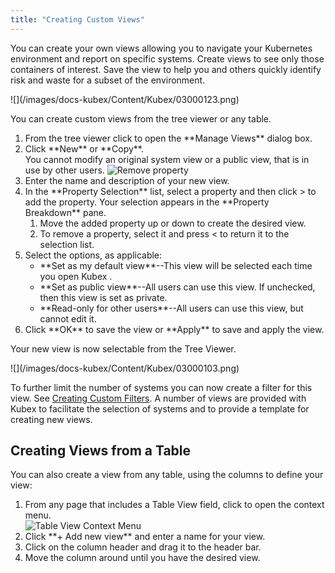 ```yaml
---
title: "Creating Custom Views"
---
```


You can create your own views allowing you to navigate your Kubernetes environment and report on specific systems. Create views to see only those containers of interest. Save the view to help you and others quickly identify risk and waste for a subset of the environment.

<Frame caption="Creating Custom Views">
![](/images/docs-kubex/Content/Kubex/03000123.png)
</Frame>

You can create custom views from the tree viewer or any table. 


<ol start="1">
  <li>From the tree viewer click <InlineImage customSize="5" src="/images/docs-kubex/Content/Kubex/03000050_14x14.png">to open the **Manage Views** dialog box.</InlineImage></li>
  <li>
    Click **New** or **Copy**. <br/>
    You cannot modify an original system view or a public view, that is in use by other users.
    <Frame caption="Figure: Manage Views Dialog Box">
    <img src="/images/docs-kubex/Content/Kubex/03000051_647x491.png" alt="Remove property" />
    </Frame>
  </li>
  <li>Enter the name and description of your new view.</li>
  <li>
    In the **Property Selection** list, select a property and then click > to add the property. Your selection appears in the **Property Breakdown** pane.
    <ol class="ol_2" start="">
    <li class="Number" value="1">
    Move the added property  up or down to create the desired view.
    </li>
    <li class="Number" value="2">
    To remove a property, select it and press < to return it to the selection list.
    </li>
    </ol>
  </li>
  <li>
    Select the options, as applicable:
    <ul>
    <li class="ListBullet">
    **Set as my default view**--This view will be selected each time you open
    <span class="mc-variable Document.Kubex variable">
    Kubex
    </span>
    .
    </li>
    <li class="ListBullet">
    **Set as public view**--All users can use this view. If unchecked, then this view is set as private.
    </li>
    <li class="ListBullet">
    **Read-only for other users**--All users can use this view, but cannot edit it.
    </li>
    </ul>
  </li>
  <li>Click **OK** to save the view or **Apply** to save and apply the view.</li>
</ol>


Your new view is now selectable from the Tree Viewer.

<Frame caption="Figure: Manage Views Context Menu">
![](/images/docs-kubex/Content/Kubex/03000103.png)
</Frame>

To further limit the number of systems you can now create a filter for this view. See [Creating Custom Filters](/docs-kubex/Content/Kubex/Creating_Custom_Filters).
A number of views are provided with Kubex to facilitate the selection of systems and to provide a template for creating new views.

## Creating Views from a Table

You can also create a view from any table, using the columns to define your view: 


<ol start="1">
  <li>From any page that includes a Table View field, click to open the context menu.</li>
  <Frame caption="Figure: Manage Views Context Menu">
  <img src="/images/docs-kubex/Content/Kubex/03000054_406x307.png" alt="Table View Context Menu" />
  </Frame>
  <li>Click **+ Add new view** and enter a name for your view.</li>
  <li>Click on the column header and drag it to the header bar.</li>
  <li>Move the column around until you have the desired view.</li>
</ol>

